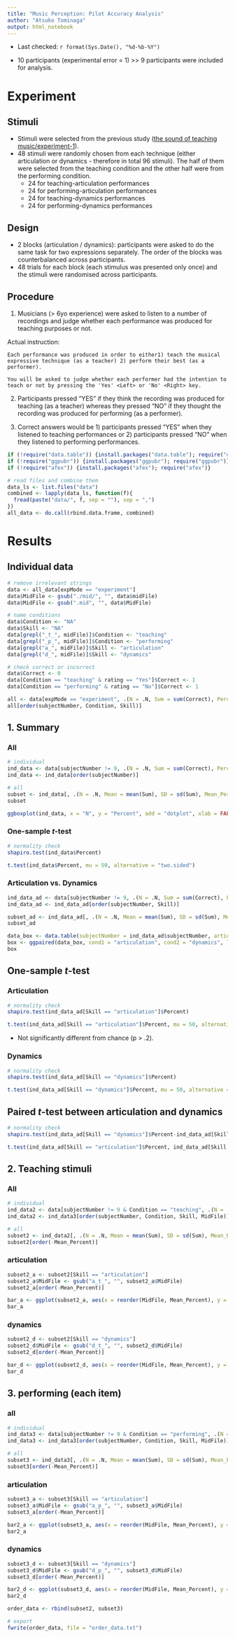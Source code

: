 ```yaml
---
title: "Music Perception: Pilot Accuracy Analysis"
author: "Atsuko Tominaga"
output: html_notebook
---
```


- Last checked: `r format(Sys.Date(), "%d-%b-%Y")`

- 10 participants (experimental error = 1) >> 9 participants were included for analysis.

# Experiment

## Stimuli
- Stimuli were selected from the previous study ([the sound of teaching music/experiment-1](https://github.com/atsukotominaga/music-teaching/tree/main/experiment-1)).
- 48 stimuli were randomly chosen from each technique (either articulation or dynamics - therefore in total 96 stimuli). The half of them were selected from the teaching condition and the other half were from the performing condition.
  + 24 for teaching-articulation performances
  + 24 for performing-articulation performances
  + 24 for teaching-dynamics performances
  + 24 for performing-dynamics performances

## Design

- 2 blocks (articulation / dynamics): participants were asked to do the same task for two expressions separately. The order of the blocks was counterbalanced across participants.
- 48 trials for each block (each stimulus was presented only once) and the stimuli were randomised across participants.

## Procedure
1. Musicians (> 6yo experience) were asked to listen to a number of recordings and judge whether each performance was produced for teaching purposes or not.

Actual instruction:
```
Each performance was produced in order to either1) teach the musical expressive technique (as a teacher) 2) perform their best (as a performer).

You will be asked to judge whether each performer had the intention to teach or not by pressing the 'Yes' <Left> or 'No' <Right> key.
```

2. Participants pressed "YES" if they think the recording was produced for teaching (as a teacher) whereas they pressed "NO" if they thought the recording was produced for performing (as a performer).

3. Correct answers would be 1) participants pressed "YES" when they listened to teaching performances or 2) participants pressed "NO" when they listened to performing performances.

```r
if (!require("data.table")) {install.packages("data.table"); require("data.table")}
if (!require("ggpubr")) {install.packages("ggpubr"); require("ggpubr")}
if (!require("afex")) {install.packages("afex"); require("afex")}
```

```r
# read files and combine them
data_ls <- list.files("data")
combined <- lapply(data_ls, function(f){
  fread(paste("data/", f, sep = ""), sep = ",")
})
all_data <- do.call(rbind.data.frame, combined)
```

# Results
## Individual data
```r
# remove irrelevant strings
data <- all_data[expMode == "experiment"]
data$MidFile <- gsub("./mid/", "", data$midFile)
data$MidFile <- gsub(".mid", "", data$MidFile)

# name conditions
data$Condition <- "NA"
data$Skill <- "NA"
data[grepl("_t_", midFile)]$Condition <- "teaching"
data[grepl("_p_", midFile)]$Condition <- "performing"
data[grepl("a_", midFile)]$Skill <- "articulation"
data[grepl("d_", midFile)]$Skill <- "dynamics"

# check correct or incorrect
data$Correct <- 0
data[Condition == "teaching" & rating == "Yes"]$Correct <- 1
data[Condition == "performing" & rating == "No"]$Correct <- 1

all <- data[expMode == "experiment", .(N = .N, Sum = sum(Correct), Percent = (sum(Correct)/.N)*100), by = .(subjectNumber, Condition, Skill)]
all[order(subjectNumber, Condition, Skill)]
```

## 1. Summary
### All
```r
# individual
ind_data <- data[subjectNumber != 9, .(N = .N, Sum = sum(Correct), Percent = (sum(Correct)/.N)*100), by = .(subjectNumber)]
ind_data <- ind_data[order(subjectNumber)]

# all
subset <- ind_data[, .(N = .N, Mean = mean(Sum), SD = sd(Sum), Mean_Percent = (mean(Sum)/96)*100, SD_Percent = (sd(Sum)/96)*100)]
subset
```

```r
ggboxplot(ind_data, x = "N", y = "Percent", add = "dotplot", xlab = FALSE) + ylab("Correct %") + theme(axis.text.x = element_blank())
```

### One-sample *t*-test
```r
# normality check
shapiro.test(ind_data$Percent)

t.test(ind_data$Percent, mu = 50, alternative = "two.sided")
```

### Articulation vs. Dynamics

```r
ind_data_ad <- data[subjectNumber != 9, .(N = .N, Sum = sum(Correct), Percent = (sum(Correct)/.N)*100), by = .(subjectNumber, Skill)]
ind_data_ad <- ind_data_ad[order(subjectNumber, Skill)]

subset_ad <- ind_data_ad[, .(N = .N, Mean = mean(Sum), SD = sd(Sum), Mean_Percent = (mean(Sum)/48)*100, SD_Percent = (sd(Sum)/48)*100), by = .(Skill)]
subset_ad

data_box <- data.table(subjectNumber = ind_data_ad$subjectNumber, articulation = ind_data_ad[Skill == "articulation"]$Percent, dynamics = ind_data_ad[Skill == "dynamics"]$Percent)
box <- ggpaired(data_box, cond1 = "articulation", cond2 = "dynamics", line.color = "gray", line.size = 0.4, ylab = "Correct %")
box
```

## One-sample *t*-test
### Articulation
```r
# normality check
shapiro.test(ind_data_ad[Skill == "articulation"]$Percent)

t.test(ind_data_ad[Skill == "articulation"]$Percent, mu = 50, alternative = "two.sided")
```
- Not significantly different from chance (p > .2).

### Dynamics
```r
# normality check
shapiro.test(ind_data_ad[Skill == "dynamics"]$Percent)

t.test(ind_data_ad[Skill == "dynamics"]$Percent, mu = 50, alternative = "two.sided")
```

## Paired *t*-test between articulation and dynamics
```r
# normality check
shapiro.test(ind_data_ad[Skill == "dynamics"]$Percent-ind_data_ad[Skill == "articulation"]$Percent)

t.test(ind_data_ad[Skill == "articulation"]$Percent, ind_data_ad[Skill == "dynamics"]$Percent, paired = TRUE)
```

## 2. Teaching stimuli
### All
```r
# individual
ind_data2 <- data[subjectNumber != 9 & Condition == "teaching", .(N = .N, Sum = sum(Correct), Percent = (sum(Correct)/.N)*100), by = .(subjectNumber, Condition, Skill, MidFile)]
ind_data2 <- ind_data3[order(subjectNumber, Condition, Skill, MidFile)]

# all
subset2 <- ind_data2[, .(N = .N, Mean = mean(Sum), SD = sd(Sum), Mean_Percent = (mean(Sum))*100, SD_Percent = (sd(Sum))*100), by = .(Condition, Skill, MidFile)]
subset2[order(-Mean_Percent)]
```

### articulation
```r
subset2_a <- subset2[Skill == "articulation"]
subset2_a$MidFile <- gsub("a_t_", "", subset2_a$MidFile)
subset2_a[order(-Mean_Percent)]

bar_a <- ggplot(subset2_a, aes(x = reorder(MidFile, Mean_Percent), y = Mean_Percent)) + geom_bar(stat = "identity") + labs(x = "Stimuli", y = "Correct %")
bar_a
```

### dynamics
```r
subset2_d <- subset2[Skill == "dynamics"]
subset2_d$MidFile <- gsub("d_t_", "", subset2_d$MidFile)
subset2_d[order(-Mean_Percent)]

bar_d <- ggplot(subset2_d, aes(x = reorder(MidFile, Mean_Percent), y = Mean_Percent)) + geom_bar(stat = "identity") + labs(x = "Stimuli", y = "Correct %")
bar_d
```

## 3. performing (each item)
### all
```r
# individual
ind_data3 <- data[subjectNumber != 9 & Condition == "performing", .(N = .N, Sum = sum(Correct), Percent = (sum(Correct)/.N)*100), by = .(subjectNumber, Condition, Skill, MidFile)]
ind_data3 <- ind_data3[order(subjectNumber, Condition, Skill, MidFile)]

# all
subset3 <- ind_data3[, .(N = .N, Mean = mean(Sum), SD = sd(Sum), Mean_Percent = (mean(Sum))*100, SD_Percent = (sd(Sum))*100), by = .(Condition, Skill, MidFile)]
subset3[order(-Mean_Percent)]
```

### articulation
```r
subset3_a <- subset3[Skill == "articulation"]
subset3_a$MidFile <- gsub("a_p_", "", subset3_a$MidFile)
subset3_a[order(-Mean_Percent)]

bar2_a <- ggplot(subset3_a, aes(x = reorder(MidFile, Mean_Percent), y = Mean_Percent)) + geom_bar(stat = "identity") + labs(x = "Stimuli", y = "Correct %")
bar2_a
```

### dynamics
```r
subset3_d <- subset3[Skill == "dynamics"]
subset3_d$MidFile <- gsub("d_p_", "", subset3_d$MidFile)
subset3_d[order(-Mean_Percent)]

bar2_d <- ggplot(subset3_d, aes(x = reorder(MidFile, Mean_Percent), y = Mean_Percent)) + geom_bar(stat = "identity") + labs(x = "Stimuli", y = "Correct %")
bar2_d
```

```r
order_data <- rbind(subset2, subset3)

# export
fwrite(order_data, file = "order_data.txt")
```
